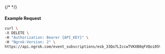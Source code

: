 {/* <!-- Code generated for API Clients. DO NOT EDIT. --> */}

#### Example Request
```bash
curl \
-X DELETE \
-H "Authorization: Bearer {API_KEY}" \
-H "Ngrok-Version: 2" \
https://api.ngrok.com/event_subscriptions/esb_33Qo7LIccwTVKXB0qFVQoi05V8e/sources/ip_policy_updated.v0
```